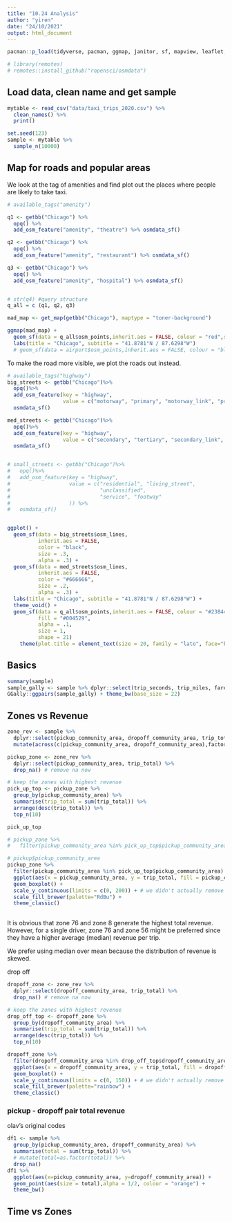 ```yaml
---
title: "10.24 Analysis"
author: "yiren"
date: "24/10/2021"
output: html_document
---
```


```r
pacman::p_load(tidyverse, pacman, ggmap, janitor, sf, mapview, leaflet, rgdal, RColorBrewer, ggplot2, data.table, readr, qqplotr, GGally, lubridate, raster, spData, spDataLarge, tmap, osmdata)

# library(remotes)
# remotes::install_github("ropensci/osmdata")
```

## Load data, clean name and get sample

```r
mytable <- read_csv("data/taxi_trips_2020.csv") %>%
  clean_names() %>%
  print()

set.seed(123)
sample <- mytable %>%
  sample_n(10000)
```

## Map for roads and popular areas
We look at the tag of amenities and find plot out the places where people are likely to take taxi.

```r
# available_tags("amenity")

q1 <- getbb("Chicago") %>%
  opq() %>%
  add_osm_feature("amenity", "theatre") %>% osmdata_sf()

q2 <- getbb("Chicago") %>%
  opq() %>%
  add_osm_feature("amenity", "restaurant") %>% osmdata_sf()

q3 <- getbb("Chicago") %>%
  opq() %>%
  add_osm_feature("amenity", "hospital") %>% osmdata_sf()


# str(q4) #query structure
q_all = c (q1, q2, q3)

```



```r
mad_map <- get_map(getbb("Chicago"), maptype = "toner-background")

ggmap(mad_map) +
  geom_sf(data = q_all$osm_points,inherit.aes = FALSE, colour = "red",size = 0.5, alpha = 0.1) +
  labs(title = "Chicago", subtitle = "41.8781°N / 87.6298°W") 
  # geom_sf(data = airport$osm_points,inherit.aes = FALSE, colour = "black",size = 1, alpha = 0.3)
```

To make the road more visible, we plot the roads out instead.
```r
# available_tags("highway")
big_streets <- getbb("Chicago")%>%
  opq()%>%
  add_osm_feature(key = "highway", 
                  value = c("motorway", "primary", "motorway_link", "primary_link")) %>%
  osmdata_sf()

med_streets <- getbb("Chicago")%>%
  opq()%>%
  add_osm_feature(key = "highway", 
                  value = c("secondary", "tertiary", "secondary_link", "tertiary_link")) %>%
  osmdata_sf()


# small_streets <- getbb("Chicago")%>%
#   opq()%>%
#   add_osm_feature(key = "highway", 
#                   value = c("residential", "living_street",
#                             "unclassified",
#                             "service", "footway"
#                   )) %>%
#   osmdata_sf()


ggplot() +
  geom_sf(data = big_streets$osm_lines,
          inherit.aes = FALSE,
          color = "black",
          size = .3,
          alpha = .3) + 
  geom_sf(data = med_streets$osm_lines,
          inherit.aes = FALSE,
          color = "#666666",
          size = .2,
          alpha = .3) +
  labs(title = "Chicago", subtitle = "41.8781°N / 87.6298°W") +
  theme_void() +
  geom_sf(data = q_all$osm_points,inherit.aes = FALSE, colour = "#238443",
          fill = "#004529",
          alpha = .1,
          size = 1,
          shape = 21) 
    theme(plot.title = element_text(size = 20, family = "lato", face="bold", hjust=.5), plot.subtitle = element_text(family = "lato", size = 8, hjust=.5, margin=margin(2, 0, 5, 0))) 
```
## Basics

```r
summary(sample)
sample_gally <- sample %>% dplyr::select(trip_seconds, trip_miles, fare, tips, trip_total)
GGally::ggpairs(sample_gally) + theme_bw(base_size = 22)
```

## Zones vs Revenue
```r
zone_rev <- sample %>% 
  dplyr::select(pickup_community_area, dropoff_community_area, trip_total) %>%
  mutate(across(c(pickup_community_area, dropoff_community_area),factor))

pickup_zone <- zone_rev %>% 
  dplyr::select(pickup_community_area, trip_total) %>% 
  drop_na() # remove na now

# keep the zones with highest revenue
pick_up_top <- pickup_zone %>%
  group_by(pickup_community_area) %>% 
  summarise(trip_total = sum(trip_total)) %>%
  arrange(desc(trip_total)) %>%
  top_n(10) 

pick_up_top

# pickup_zone %>%
#   filter(pickup_community_area %in% pick_up_top$pickup_community_area) %>% group_by(pickup_community_area) %>% count()

# pickup$pickup_community_area
pickup_zone %>%
  filter(pickup_community_area %in% pick_up_top$pickup_community_area) %>%
  ggplot(aes(x = pickup_community_area, y = trip_total, fill = pickup_community_area)) +
  geom_boxplot() + 
  scale_y_continuous(limits = c(0, 200)) + # we didn't actually remove the outliners, but to better visualise the data, we zoom in the place where we have the boxplots
  scale_fill_brewer(palette="RdBu") +
  theme_classic()
  
```

It is obvious that zone 76 and zone 8 generate the highest total revenue. However, for a single driver, zone 76 and zone 56 might be preferred since they have a higher average (median) revenue per trip.

We prefer using median over mean because the distribution of revenue is skewed.

drop off 
```r
dropoff_zone <- zone_rev %>% 
  dplyr::select(dropoff_community_area, trip_total) %>% 
  drop_na() # remove na now

# keep the zones with highest revenue
drop_off_top <- dropoff_zone %>%
  group_by(dropoff_community_area) %>% 
  summarise(trip_total = sum(trip_total)) %>%
  arrange(desc(trip_total)) %>%
  top_n(10) 

dropoff_zone %>%
  filter(dropoff_community_area %in% drop_off_top$dropoff_community_area) %>%
  ggplot(aes(x = dropoff_community_area, y = trip_total, fill = dropoff_community_area)) +
  geom_boxplot() + 
  scale_y_continuous(limits = c(0, 150)) + # we didn't actually remove the outliners, but to better visualise the data, we zoom in the place where we have the boxplots
  scale_fill_brewer(palette="rainbow") +
  theme_classic()
```

### pickup - dropoff pair total revenue
olav's original codes
```r
df1 <- sample %>%
  group_by(pickup_community_area, dropoff_community_area) %>%
  summarise(total = sum(trip_total)) %>%
  # mutate(total=as.factor(total)) %>%
  drop_na()
df1 %>%  
  ggplot(aes(x=pickup_community_area, y=dropoff_community_area)) +
  geom_point(aes(size = total),alpha = 1/2, colour = "orange") +
  theme_bw()
```


## Time vs Zones

```r

```




